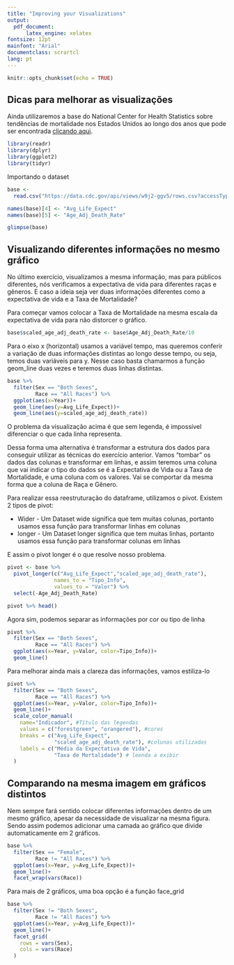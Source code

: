 ```yaml
---
title: "Improving your Visualizations"
output: 
  pdf_document:
      latex_engine: xelatex
fontsize: 12pt
mainfont: "Arial"
documentclass: scrartcl
lang: pt
---
```


```r
knitr::opts_chunk$set(echo = TRUE)
```

## Dicas para melhorar as visualizações

Ainda utilizaremos a base do National Center for Health Statistics sobre tendências de mortalidade nos Estados Unidos ao longo dos anos que pode ser encontrada [clicando aqui](https://data.cdc.gov/NCHS/NCHS-Death-rates-and-life-expectancy-at-birth/w9j2-ggv5).

```r
library(readr)
library(dplyr)
library(ggplot2)
library(tidyr)
```

Importando o dataset

```r
base <- 
  read.csv("https://data.cdc.gov/api/views/w9j2-ggv5/rows.csv?accessType=DOWNLOAD")
```

```r
names(base)[4] <- "Avg_Life_Expect"
names(base)[5] <- "Age_Adj_Death_Rate"
```

```r
glimpse(base)
```

## Visualizando diferentes informações no mesmo gráfico

No último exercício, visualizamos a mesma informação, mas para públicos diferentes, nós verificamos a expectativa de vida para diferentes raças e gêneros.
E caso a ideia seja ver duas informações diferentes como a expectativa de vida e a Taxa de Mortalidade?

Para começar vamos colocar a Taxa de Mortalidade na mesma escala da expectativa de vida para não distorcer o gráfico.

```r
base$scaled_age_adj_death_rate <- base$Age_Adj_Death_Rate/10
```

Para o eixo x (horizontal) usamos a variável tempo, mas queremos conferir a variação de duas informações distintas ao longo desse tempo, ou seja, temos duas variáveis para y.
Nesse caso basta chamarmos a função geom_line duas vezes e teremos duas linhas distintas.

```r
base %>%
  filter(Sex == "Both Sexes", 
         Race == "All Races") %>% 
  ggplot(aes(x=Year))+
  geom_line(aes(y=Avg_Life_Expect))+
  geom_line(aes(y=scaled_age_adj_death_rate))
```


O problema da visualização acima é que sem legenda, é impossível diferenciar o que cada linha representa.

Dessa forma uma alternativa é transformar a estrutura dos dados para conseguir utilizar as técnicas do exercício anterior. Vamos "tombar" os dados das colunas e transformar em linhas, e assim teremos uma coluna que vai indicar o tipo do dados se é a Expectativa de Vida ou a Taxa de Mortalidade, e uma coluna com os valores.
Vai se comportar da mesma forma que a coluna de Raça e Gênero.

Para realizar essa reestruturação do dataframe, utilizamos o pivot.
Existem 2 tipos de pivot:

* Wider  - Um Dataset wide significa que tem muitas colunas, portanto usamos essa função para transformar linhas em colunas
* longer - Um Dataset longer significa que tem muitas linhas, portanto usamos essa função para transformar colunas em linhas

E assim o pivot longer é o que resolve nosso problema.

```r
pivot <- base %>% 
  pivot_longer(c("Avg_Life_Expect","scaled_age_adj_death_rate"),
               names_to = "Tipo_Info",
               values_to = "Valor") %>% 
  select(-Age_Adj_Death_Rate)

pivot %>% head()
```

Agora sim, podemos separar as informações por cor ou tipo de linha

```r
pivot %>% 
  filter(Sex == "Both Sexes", 
         Race == "All Races") %>% 
  ggplot(aes(x=Year, y=Valor, color=Tipo_Info))+
  geom_line()
```

Para melhorar ainda mais a clareza das informações, vamos estiliza-lo

```r
pivot %>% 
  filter(Sex == "Both Sexes", 
         Race == "All Races") %>% 
  ggplot(aes(x=Year, y=Valor, color=Tipo_Info))+
  geom_line()+
  scale_color_manual(
    name="Indicador", #Título das legendas
    values = c("forestgreen", "orangered"), #cores
    breaks = c("Avg_Life_Expect", 
               "scaled_age_adj_death_rate"), #colunas utilizadas
    labels = c("Média da Expectativa de Vida", 
               "Taxa de Mortalidade") # leenda a exibir
  )
```

## Comparando na mesma imagem em gráficos distintos

Nem sempre fará sentido colocar diferentes informações dentro de um mesmo gráfico, apesar da necessidade de visualizar na mesma figura.
Sendo assim podemos adicionar uma camada ao gráfico que divide automaticamente em 2 gráficos.

```r
base %>% 
  filter(Sex == "Female", 
         Race != "All Races") %>% 
  ggplot(aes(x=Year, y=Avg_Life_Expect))+
  geom_line()+
  facet_wrap(vars(Race))
```

Para mais de 2 gráficos, uma boa opção é a função face_grid

```r
base %>% 
  filter(Sex != "Both Sexes", 
         Race != "All Races") %>% 
  ggplot(aes(x=Year, y=Avg_Life_Expect))+
  geom_line()+
  facet_grid(
    rows = vars(Sex),
    cols = vars(Race)
  )
```